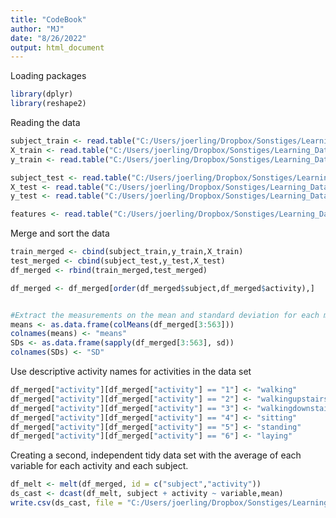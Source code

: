 ```yaml
---
title: "CodeBook"
author: "MJ"
date: "8/26/2022"
output: html_document
---
```


Loading packages

```r
library(dplyr)
library(reshape2)
```


Reading the data
```r
subject_train <- read.table("C:/Users/joerling/Dropbox/Sonstiges/Learning_Data_Science/Getting_and_Cleaning_Data/Course Project/UCI HAR Dataset/train/subject_train.txt")
X_train <- read.table("C:/Users/joerling/Dropbox/Sonstiges/Learning_Data_Science/Getting_and_Cleaning_Data/Course Project/UCI HAR Dataset/train/X_train.txt")
y_train <- read.table("C:/Users/joerling/Dropbox/Sonstiges/Learning_Data_Science/Getting_and_Cleaning_Data/Course Project/UCI HAR Dataset/train/y_train.txt")

subject_test <- read.table("C:/Users/joerling/Dropbox/Sonstiges/Learning_Data_Science/Getting_and_Cleaning_Data/Course Project/UCI HAR Dataset/test/subject_test.txt")
X_test <- read.table("C:/Users/joerling/Dropbox/Sonstiges/Learning_Data_Science/Getting_and_Cleaning_Data/Course Project/UCI HAR Dataset/test/X_test.txt")
y_test <- read.table("C:/Users/joerling/Dropbox/Sonstiges/Learning_Data_Science/Getting_and_Cleaning_Data/Course Project/UCI HAR Dataset/test/y_test.txt")

features <- read.table("C:/Users/joerling/Dropbox/Sonstiges/Learning_Data_Science/Getting_and_Cleaning_Data/Course Project/UCI HAR Dataset/features.txt")
```



Merge and sort the data

```r
train_merged <- cbind(subject_train,y_train,X_train)
test_merged <- cbind(subject_test,y_test,X_test)
df_merged <- rbind(train_merged,test_merged)

df_merged <- df_merged[order(df_merged$subject,df_merged$activity),]


#Extract the measurements on the mean and standard deviation for each measurement
means <- as.data.frame(colMeans(df_merged[3:563]))
colnames(means) <- "means"
SDs <- as.data.frame(sapply(df_merged[3:563], sd))
colnames(SDs) <- "SD"
```

Use descriptive activity names for activities in the data set

```r
df_merged["activity"][df_merged["activity"] == "1"] <- "walking"
df_merged["activity"][df_merged["activity"] == "2"] <- "walkingupstairs"
df_merged["activity"][df_merged["activity"] == "3"] <- "walkingdownstairs"
df_merged["activity"][df_merged["activity"] == "4"] <- "sitting"
df_merged["activity"][df_merged["activity"] == "5"] <- "standing"
df_merged["activity"][df_merged["activity"] == "6"] <- "laying"
```

Creating a second, independent tidy data set with the average of each variable for each activity and each subject.

```r
df_melt <- melt(df_merged, id = c("subject","activity"))
ds_cast <- dcast(df_melt, subject + activity ~ variable,mean)
write.csv(ds_cast, file = "C:/Users/joerling/Dropbox/Sonstiges/Learning_Data_Science/Getting_and_Cleaning_Data/Course Project/Getting-and-Cleaning-Data-Course-Project/ds_cast.csv")
```
